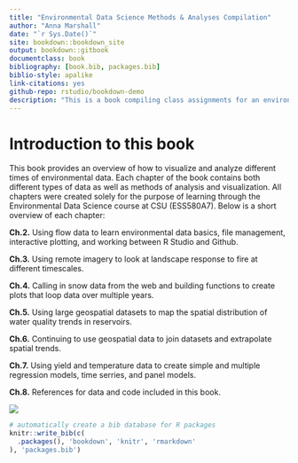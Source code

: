 ```yaml
--- 
title: "Environmental Data Science Methods & Analyses Compilation"
author: "Anna Marshall"
date: "`r Sys.Date()`"
site: bookdown::bookdown_site
output: bookdown::gitbook
documentclass: book
bibliography: [book.bib, packages.bib]
biblio-style: apalike
link-citations: yes
github-repo: rstudio/bookdown-demo
description: "This is a book compiling class assignments for an environmental data science course. The output format for this is bookdown::gitbook."
---
```


# Introduction to this book 

This book provides an overview of how to visualize and analyze different times of environmental data. Each chapter of the book contains both different types of data as well as methods of analysis and visualization. All chapters were created solely for the purpose of learning through the Environmental Data Science course at CSU (ESS580A7).  Below is a short overview of each chapter: 

**Ch.2.** Using flow data to learn environmental data basics, file management, interactive plotting, and working between R Studio and Github. 

**Ch.3.** Using remote imagery to look at landscape response to fire at different timescales.

**Ch.4.** Calling in snow data from the web and building functions to create plots that loop data over multiple years. 

**Ch.5.** Using large geospatial datasets to map the spatial distribution of water quality trends in reservoirs. 

**Ch.6.** Continuing to use geospatial data to join datasets and extrapolate spatial trends. 

**Ch.7.** Using yield and temperature data to create simple and multiple regression models, time serries, and panel models.

**Ch.8.** References for data and code included in this book. 

![](https://www.incimages.com/uploaded_files/image/1920x1080/software-computer-code-1940x900_35196.jpg)


```r
# automatically create a bib database for R packages
knitr::write_bib(c(
  .packages(), 'bookdown', 'knitr', 'rmarkdown'
), 'packages.bib')
```
